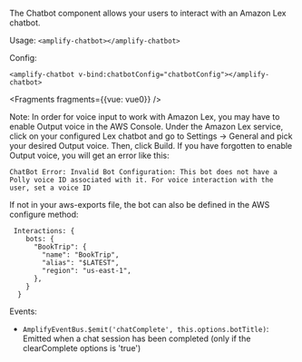 The Chatbot component allows your users to interact with an Amazon Lex chatbot.

Usage: ```<amplify-chatbot></amplify-chatbot>```

Config:
```
<amplify-chatbot v-bind:chatbotConfig="chatbotConfig"></amplify-chatbot>
```


<Fragments fragments={{vue: vue0}} />

Note: In order for voice input to work with Amazon Lex, you may have to enable Output voice in the AWS Console. Under the Amazon Lex service, click on your configured Lex chatbot and go to Settings -> General and pick your desired Output voice. Then, click Build. If you have forgotten to enable Output voice, you will get an error like this:
```
ChatBot Error: Invalid Bot Configuration: This bot does not have a Polly voice ID associated with it. For voice interaction with the user, set a voice ID
```

If not in your aws-exports file, the bot can also be defined in the AWS configure method:
```
 Interactions: {
    bots: {
      "BookTrip": {
        "name": "BookTrip",
        "alias": "$LATEST",
        "region": "us-east-1",
      },
    }
  }
```

Events:

* ```AmplifyEventBus.$emit('chatComplete', this.options.botTitle)```: Emitted when a chat session has been completed (only if the clearComplete options is 'true')